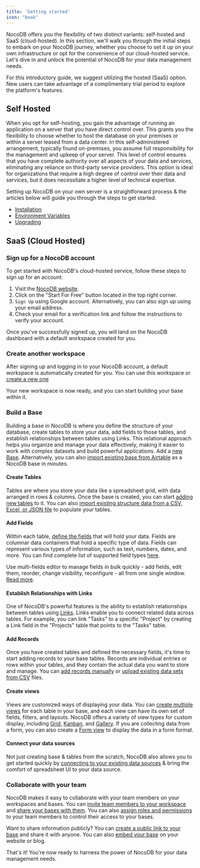 ```yaml
---
title: 'Getting started'
icon: "book"
---
```



NocoDB offers you the flexibility of two distinct variants: self-hosted and SaaS (cloud-hosted). In this section, we'll walk you through the initial steps to embark on your NocoDB journey, whether you choose to set it up on your own infrastructure or opt for the convenience of our cloud-hosted service. Let's dive in and unlock the potential of NocoDB for your data management needs.


<Callout type="tip">
    For this introductory guide, we suggest utilizing the hosted (SaaS) option. New users can take advantage of a complimentary trial period to explore the platform's features.
</Callout>

## Self Hosted

When you opt for self-hosting, you gain the advantage of running an application on a server that you have direct control over. This grants you the flexibility to choose whether to host the database on your premises or within a server leased from a data center. In this self-administered arrangement, typically found on-premises, you assume full responsibility for the management and upkeep of your server. This level of control ensures that you have complete authority over all aspects of your data and services, eliminating any reliance on third-party service providers. This option is ideal for organizations that require a high degree of control over their data and services, but it does necessitate a higher level of technical expertise.

Setting up NocoDB on your own server is a straightforward process & the articles below will guide you through the steps to get started.

- [Installation](/docs/self-hosting/installation/auto-upstall)
- [Environment Variables](/docs/self-hosting/environment-variables)
- [Upgrading](/docs/self-hosting/upgrading)


## SaaS (Cloud Hosted)


### Sign up for a NocoDB account

To get started with NocoDB's cloud-hosted service, follow these steps to sign up for an account:

1. Visit the [NocoDB website](https://www.nocodb.com).
2. Click on the "Start For Free" button located in the top right corner.
3. `Sign Up` using Google account. Alternatively, you can also sign up using your email address.
4. Check your email for a verification link and follow the instructions to verify your account.

Once you've successfully signed up, you will land on the NocoDB dashboard with a default workspace created for you.

### Create another workspace

After signing up and logging in to your NocoDB account, a default workspace is automatically created for you. You can use this workspace or [create a new one](/workspaces/create-workspace)

Your new workspace is now ready, and you can start building your base within it.

### Build a Base

Building a base in NocoDB is where you define the structure of your database, create tables to store your data, add fields to those tables, and establish relationships between tables using Links. This relational approach helps you organize and manage your data effectively, making it easier to work with complex datasets and build powerful applications. Add a [new Base](/bases/create-base). Alternatively, you can also [import existing base from Airtable](/bases/import-base-from-airtable) as a NocoDB base in minutes.

#### Create Tables

Tables are where you store your data like a spreadsheet grid, with data arranged in rows & columns. Once the base is created, you can start [adding new tables](/tables/create-table) to it. You can also [import existing structure data from a CSV, Excel, or JSON file](/tables/create-table-via-import) to populate your tables.

#### Add Fields

Within each table, [define the fields](/fields/fields-overview) that will hold your data. Fields are columnar data containers that hold a specific type of data. Fields can represent various types of information, such as text, numbers, dates, and more. You can find complete list of supported field types [here](/fields/fields-overview).

Use multi-fields editor to manage fields in bulk quickly - add fields, edit them, reorder, change visibility, reconfigure - all from one single window. [Read more](/fields/multi-fields-editor).

#### Establish Relationships with Links

One of NocoDB's powerful features is the ability to establish relationships between tables using [Links](/fields/field-types/links-based/links). Links enable you to connect related data across tables. For example, you can link "Tasks" to a specific "Project" by creating a Link field in the "Projects" table that points to the "Tasks" table.

#### Add Records

Once you have created tables and defined the necessary fields, it's time to start adding records to your base tables. Records are individual entries or rows within your tables, and they contain the actual data you want to store and manage. You can [add records manually](/records/create-record) or [upload existing data sets from CSV](/tables/import-data-into-existing-table) files.

#### Create views

Views are customized ways of displaying your data. You can [create multiple views](/views/create-view) for each table in your base, and each view can have its own set of fields, filters, and layouts. NocoDB offers a variety of view types for custom display, including [Grid](/views/view-types/grid), [Kanban](/views/view-types/kanban), and [Gallery](/views/view-types/gallery). If you are collecting data from a form, you can also create a [Form view](/views/view-types/form) to display the data in a form format.

#### Connect your data sources

Not just creating base & tables from the scratch, NocoDB also allows you to get started quickly by [connecting to your existing data sources](/data-sources/data-source-overview) & bring the comfort of spreadsheet UI to your data source.

### Collaborate with your team

NocoDB makes it easy to collaborate with your team members on your workspaces and bases. You can [invite team members to your workspace](/collaboration/workspace-collaboration) and [share your bases with them](/collaboration/base-collaboration). You can also [assign roles and permissions](/roles-and-permissions/roles-permissions-overview) to your team members to control their access to your bases.

Want to share information publicly? You can [create a public link to your base](/collaboration/share-base) and share it with anyone. You can also [embed your base](/collaboration/share-base#embeddable-frame) on your website or blog.

That's it! You're now ready to harness the power of NocoDB for your data management needs.



